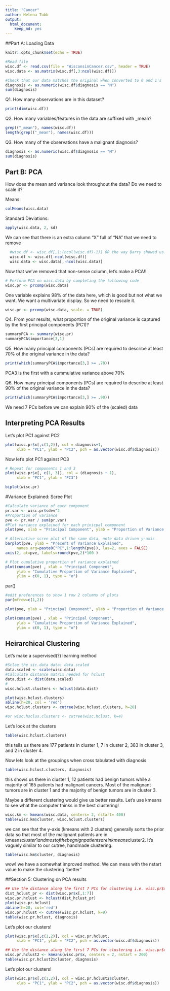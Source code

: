 ```yaml
---
title: "Cancer"
author: Helena Tubb
output: 
  html_document:
    keep_md: yes
---
```


##Part A: Loading Data

```r
knitr::opts_chunk$set(echo = TRUE)
```

```r
#Read file
wisc.df <- read.csv(file = "WisconsinCancer.csv", header = TRUE)
wisc.data <- as.matrix(wisc.df[,3:ncol(wisc.df)])
```

```r
#Check that our data matches the original when converted to 0 and 1's
diagnosis <- as.numeric(wisc.df$diagnosis == "M")
sum(diagnosis)
```

Q1. How many observations are in this dataset?
```r
print(dim(wisc.df))
```

Q2. How many variables/features in the data are suffixed with _mean?
```r
grep(("_mean"), names(wisc.df))
length(grep(("_mean"), names(wisc.df)))
```

Q3. How many of the observations have a malignant diagnosis?

```r
diagnosis <- as.numeric(wisc.df$diagnosis == "M")
sum(diagnosis)
```

## Part B: PCA

How does the mean and variance look throughout the data? Do we need to scale it?

Means:
```r
colMeans(wisc.data)
```

Standard Deviations:
```r
apply(wisc.data, 2, sd)
```

We can see that there is an extra column "X" full of "NA" that we need to remove

```r
  #wisc.df <- wisc.df[,1:(ncol(wisc.df)-1)] OR the way Barry showed us:
  wisc.df <- wisc.df[-ncol(wisc.df)]
  wisc.data <- wisc.data[,-ncol(wisc.data)]
```

Now that we've removed that non-sense column, let's make a PCA!!
```r
# Perform PCA on wisc.data by completing the following code
wisc.pr <- prcomp(wisc.data)
```

One variable explains 98% of the data here, which is good but not what we want. We want a multivariate display. So we need to rescale it.

```r
wisc.pr <- prcomp(wisc.data, scale. = TRUE)
```

Q4. From your results, what proportion of the original variance is captured by the first principal components (PC1)?

```r
summaryPCA <- summary(wisc.pr)
summaryPCA$importance[3,1]
```


Q5. How many principal components (PCs) are required to describe at least 70% of the original variance in the data?

```r
print(which(summaryPCA$importance[3,] >= .70))

```
PCA3 is the first with a cummulative variance above 70%

Q6. How many principal components (PCs) are required to describe at least 90% of the original variance in the data?

```r
print(which(summaryPCA$importance[3,] >= .90))
```
We need 7 PCs before we can explain 90% of the  (scaled) data

## Interpreting PCA Results
Let's plot PC1 against PC2
```r
plot(wisc.pr$x[,c(1,2)], col = diagnosis+1, 
     xlab = "PC1", ylab = "PC2", pch = as.vector(wisc.df$diagnosis))
```

Now let's plot PC1 against PC3
```r
# Repeat for components 1 and 3
plot(wisc.pr$x[, c(1, 3)], col = (diagnosis + 1), 
     xlab = "PC1", ylab = "PC3")
```


```r
biplot(wisc.pr)
```
#Variance Explained: Scree Plot
```r
#Calculate variance of each component
pr.var <- wisc.pr$sdev^2
#Proportion of variance
pve <- pr.var / sum(pr.var)
#Plot variance explained for each prinicpal component
plot(pve, xlab = "Principal Component", ylab = "Proportion of Variance Explained", ylim = c(0,1), type = "o")
```


```r
# Alternative scree plot of the same data, note data driven y-axis
barplot(pve, ylab = "Precent of Variance Explained",
     names.arg=paste0("PC",1:length(pve)), las=2, axes = FALSE)
axis(2, at=pve, labels=round(pve,2)*100 )
```

```r
# Plot cumulative proportion of variance explained
plot(cumsum(pve) , xlab = "Principal Component", 
     ylab = "Cumulative Proportion of Variance Explained", 
     ylim = c(0, 1), type = "o")
```

par()
```r
#edit preferences to show 1 row 2 columns of plots
par(mfrow=c(1,2))

plot(pve, xlab = "Principal Component", ylab = "Proportion of Variance Explained", ylim = c(0,1), type = "o")

plot(cumsum(pve) , xlab = "Principal Component", 
     ylab = "Cumulative Proportion of Variance Explained", 
     ylim = c(0, 1), type = "o")
```

## Heirarchical Clustering
Let's make a supervised(?) learning method 

```r
#Sclae the sic.data data: data.scaled
data.scaled <- scale(wisc.data)
#Calculate distance matrix needed for hclust
data.dist <- dist(data.scaled)
#
wisc.hclust.clusters <- hclust(data.dist)
```

```r
plot(wisc.hclust.clusters)
abline(h=20, col = 'red')
wisc.hclust.clusters <- cutree(wisc.hclust.clusters, h=20)

#or wisc.hsclus.clusters <- cutree(wisc.hclust, k=4)
```

Let's look at the clusters

```r
table(wisc.hclust.clusters)
```
this tells us there are 177 patients in cluster 1, 7 in cluster 2, 383 in cluster 3, and 2 in cluster 4. 


Now lets look at the groupings when cross tabulated with diagnosis
```r
table(wisc.hclust.clusters, diagnosis)
```

this shows us there in cluster 1, 12 patients had benign tumors while a majority of 165 patients had malignant cancers. Most of the malignant tumors are in cluster 1 and the majority of benign tumors are in cluster 3.



Maybe a different clustering would give us better results. Let's use kmeans to see what the computer thinks in the best clustering!

```r
wisc.km <- kmeans(wisc.data, centers= 2, nstart= 400)
table(wisc.km$cluster, wisc.hclust.clusters)
```

we can see that the y-axis (kmeans with 2 clusters) generally sorts the prior data so that most of the malignant patients are in kmeans$cluster1 and most of the begnign patients are in kmeans$cluster2. It's vaguely similar to our cutree, handmade clustering. 

```r
table(wisc.km$cluster, diagnosis)
```
wow! we have a somewhat improved method. We can mess with the nstart value to make the clustering "better"

##Section 5: Clustering on PCA results


```r
## Use the distance along the first 7 PCs for clustering i.e. wisc.pr$x[, 1:7]
dist_hclust_pr <- dist(wisc.pr$x[,1:7])
wisc.pr.hclust <- hclust(dist_hclust_pr)
plot(wisc.pr.hclust)
abline(h=20, col='red')
wisc.pr.hclust <- cutree(wisc.pr.hclust, k=9)
table(wisc.pr.hclust, diagnosis)
```

Let's plot our clusters!

```r
plot(wisc.pr$x[,c(1,2)], col = wisc.pr.hclust, 
     xlab = "PC1", ylab = "PC2", pch = as.vector(wisc.df$diagnosis))
```

```r
## Use the distance along the first 7 PCs for clustering i.e. wisc.pr$x[, 1:7]
wisc.pr.hclust2 <- kmeans(wisc.pr$x, centers = 2, nstart = 200)
table(wisc.pr.hclust2$cluster, diagnosis)
```

Let's plot our clusters!

```r
plot(wisc.pr$x[,c(1,2)], col = wisc.pr.hclust2$cluster, 
     xlab = "PC1", ylab = "PC2", pch = as.vector(wisc.df$diagnosis))
```